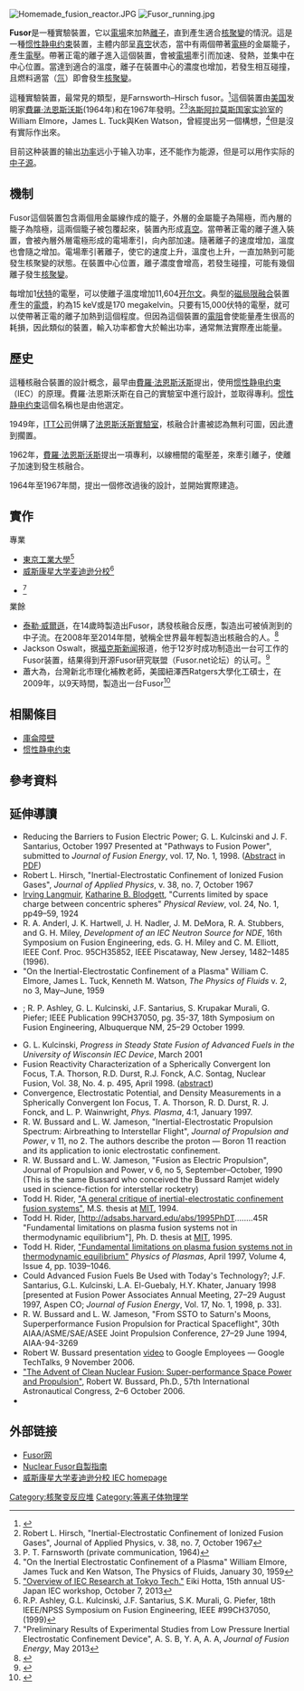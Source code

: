 {{请求翻译|en|time=2014-06-24T10:51:39+00:00}}
{{expert|time=2014-06-24T10:51:39+00:00}}
{{noteTA
|1=zh-hans:核聚变; zh-hant:核融合;
|G1=物理學
}}
[[File:Homemade_fusion_reactor.JPG|thumb]]
[[File:Fusor_running.jpg|right]]

'''Fusor'''是一種實驗裝置，它以[[電場|電場]]來加熱[[離子|離子]]，直到產生適合[[核聚變|核聚變]]的情況。這是一種[[惯性静电约束|惯性静电约束]]裝置，主體内部呈[[真空|真空]]状态，當中有兩個帶著[[電極|電極]]的金屬籠子，產生[[電壓|電壓]]。帶著正電的離子進入這個裝置，會被[[電場|電場]]牽引而加速、發熱，並集中在中心位置。當達到適合的溫度，離子在裝置中心的濃度也增加，若發生相互碰撞，且燃料適當（[[氘|氘]]）即會發生[[核聚變|核聚變]]。

這種實驗裝置，最常見的類型，是Farnsworth–Hirsch fusor。<ref name=Utah-bio>{{cite web | url = http://content.lib.utah.edu/u?/UU_EAD,2160 | title = Biography of Philo Taylor Farnsworth | publisher = University of Utah Marriott Library Special Collections | accessdate = 2007-07-05 | deadurl = yes | archiveurl = https://wayback.archive-it.org/all/20131021170352/http://content.lib.utah.edu/u?/UU_EAD,2160 | archivedate = 2013-10-21 }}</ref>這個裝置由[[美国|美国]]发明家[[費羅·法恩斯沃斯|費羅·法恩斯沃斯]](1964年)和{{le|罗泊特·赫舍|Robert L. Hirsch}}在1967年發明。<ref name = "Hirsch">Robert L. Hirsch, "Inertial-Electrostatic Confinement of Ionized Fusion Gases", Journal of Applied Physics, v. 38, no. 7, October 1967</ref><ref>P. T. Farnsworth (private communication, 1964)</ref>[[洛斯阿拉莫斯国家实验室|洛斯阿拉莫斯国家实验室]]的William Elmore，James L. Tuck與Ken Watson，曾經提出另一個構想，<ref name = "Elmore">"On the Inertial Electrostatic Confinement of a Plasma" William Elmore, James Tuck and Ken Watson, The Physics of Fluids, January 30, 1959</ref>但是沒有實际作出來。

目前这种装置的输出[[功率|功率]]远小于输入功率，还不能作为能源，但是可以用作实际的[[中子源|中子源]]。

==機制==
Fusor這個裝置包含兩個用金屬線作成的籠子，外層的金屬籠子為陽極，而內層的籠子為陰極，這兩個籠子被包覆起來，裝置內形成[[真空|真空]]。當帶著正電的離子進入裝置，會被內層外層電極形成的電場牽引，向內部加速。隨著離子的速度增加，溫度也會隨之增加。電場牽引著離子，使它的速度上升，溫度也上升，一直加熱到可能發生核聚變的狀態。在裝置中心位置，離子濃度會增高，若發生碰撞，可能有幾個離子發生[[核聚變|核聚變]]。

每增加1[[伏特|伏特]]的電壓，可以使離子溫度增加11,604[[热力学温标|开尔文]]。典型的[[磁局限融合|磁局限融合]]裝置產生的[[電漿|電漿]]，約為15 keV或是170 megakelvin。只要有15,000伏特的電壓，就可以使帶著正電的離子加熱到這個程度。但因為這個裝置的[[電阻|電阻]]會使能量產生很高的耗損，因此類似的裝置，輸入功率都會大於輸出功率，通常無法實際產出能量。

==歷史==
這種核融合裝置的設計概念，最早由[[費羅·法恩斯沃斯|費羅·法恩斯沃斯]]提出，使用[[惯性静电约束|惯性静电约束]]（IEC）的原理。費羅·法恩斯沃斯在自己的實驗室中進行設計，並取得專利。[[惯性静电约束|惯性静电约束]]這個名稱也是由他選定。

1949年，[[ITT公司|ITT公司]]併購了[[费罗·法恩斯沃斯|法恩斯沃斯實驗室]]，核融合計畫被認為無利可圖，因此遭到擱置。

1962年，[[費羅·法恩斯沃斯|費羅·法恩斯沃斯]]提出一項專利，以線柵間的電壓差，來牽引離子，使離子加速到發生核融合。

1964年至1967年間，{{le|罗泊特·赫舍|Robert L. Hirsch}}提出一個修改過後的設計，並開始實際建造。

==實作==
;專業
*[[東京工業大學|東京工業大學]]<ref>[http://www.iae.kyoto-u.ac.jp/beam/iec2013/presentation/1-2.pdf "Overview of IEC Research at Tokyo Tech."] {{Wayback|url=http://www.iae.kyoto-u.ac.jp/beam/iec2013/presentation/1-2.pdf |date=20131221011421 }} Eiki Hotta, 15th annual US-Japan IEC workshop, October 7, 2013</ref>
*[[威斯康星大学麦迪逊分校|威斯康星大学麦迪逊分校]]<ref>R.P. Ashley, G.L. Kulcinski, J.F. Santarius, S.K. Murali, G. Piefer, 18th IEEE/NPSS Symposium on Fusion Engineering, IEEE #99CH37050, (1999)</ref>
*{{link-en|土耳其原子能管理局|Turkish Atomic Energy Authority}}<ref>"Preliminary Results of Experimental Studies from Low Pressure Inertial Electrostatic Confinement Device", A. S. B, Y. A, A. A, ''Journal of Fusion Energy'', May 2013</ref>

;業餘
*[[泰勒·威爾遜|泰勒·威爾遜]]，在14歲時製造出Fusor，誘發核融合反應，製造出可被偵測到的中子流。在2008年至2014年間，號稱全世界最年輕製造出核融合的人。<ref>{{cite web|title=Yup, I built a nuclear fusion reactor|url=http://www.ted.com/talks/taylor_wilson_yup_i_built_a_nuclear_fusion_reactor|publisher=TED2012|accessdate=2014-06-24|archive-date=2014-06-20|archive-url=https://web.archive.org/web/20140620060352/http://www.ted.com/talks/taylor_wilson_yup_i_built_a_nuclear_fusion_reactor|dead-url=no}}</ref>
*Jackson Oswalt，据[[福克斯新闻|福克斯新闻]]报道，他于12岁时成功制造出一台可工作的Fusor装置，结果得到开源Fusor研究联盟（Fusor.net论坛）的认可。<ref>{{Cite web |url=https://www.mirror.co.uk/news/us-news/boy-12-achieves-nuclear-fusion-14040183 |title=Boy, 12, achieves nuclear fusion with a reactor he built in his playroom - Mirror Online |accessdate=2019-06-04 |archive-date=2019-06-04 |archive-url=https://web.archive.org/web/20190604105317/https://www.mirror.co.uk/news/us-news/boy-12-achieves-nuclear-fusion-14040183 |dead-url=no }}</ref>
*蕭大為，台灣新北市理化補教老師，美國紐澤西Ratgers大學化工碩士，在2009年，以9天時間，製造出一台Fusor<ref>{{cite news|title=打造鋼鐵人不是夢？　理化老師自製桌上型核反應爐|url=http://www.nownews.com/n/2009/03/02/962586|newspaper=NOWnews|date=2009-03-02|accessdate=2014-06-25|archive-date=2014-02-19|archive-url=https://web.archive.org/web/20140219205907/http://www.nownews.com/n/2009/03/02/962586|dead-url=no}}</ref>

==相關條目==
{{Portal|核技术}}
*[[庫侖障壁|庫侖障壁]]
*[[惯性静电约束|惯性静电约束]]

==參考資料==
{{reflist|2}}

==延伸導讀==
{{Refbegin|2}}
* Reducing the Barriers to Fusion Electric Power; G. L. Kulcinski and J. F. Santarius, October 1997 Presented at "Pathways to Fusion Power", submitted to ''Journal of Fusion Energy'', vol. 17, No. 1, 1998. ([https://web.archive.org/web/20040905182509/http://solarsystem.estec.esa.nl/Moon2000/abs58_kulcinski.PDF Abstract] in [[Portable_Document_Format|PDF]])
* Robert L. Hirsch, "Inertial-Electrostatic Confinement of Ionized Fusion Gases", ''Journal of Applied Physics'', v. 38, no. 7, October 1967
* [[Irving_Langmuir|Irving Langmuir]], [[Katharine_B._Blodgett|Katharine B. Blodgett]], "Currents limited by space charge between concentric spheres" ''Physical Review'', vol. 24, No. 1, pp49–59, 1924
* R. A. Anderl, J. K. Hartwell, J. H. Nadler, J. M. DeMora, R. A. Stubbers, and G. H. Miley, ''Development of an IEC Neutron Source for NDE'', 16th Symposium on Fusion Engineering, eds. G. H. Miley and C. M. Elliott, IEEE Conf. Proc. 95CH35852, IEEE Piscataway, New Jersey, 1482–1485 (1996).
* "On the Inertial-Electrostatic Confinement of a Plasma" William C. Elmore, James L. Tuck, Kenneth M. Watson, ''The Physics of Fluids'' v. 2, no 3, May–June, 1959
* {{PDFlink|[http://fti.neep.wisc.edu/FTI/pdf/fdm1119.pdf D-3He Fusion in an Inertial Electrostatic Confinement Device]|142 KB}}; R. P. Ashley, G. L. Kulcinski, J.F. Santarius, S. Krupakar Murali, G. Piefer; IEEE Publication 99CH37050, pg. 35-37, 18th Symposium on Fusion Engineering, Albuquerque NM, 25–29 October 1999.
* G. L. Kulcinski, ''Progress in Steady State Fusion of Advanced Fuels in the University of Wisconsin IEC Device'', March 2001
* Fusion Reactivity Characterization of a Spherically Convergent Ion Focus, T.A. Thorson, R.D. Durst, R.J. Fonck, A.C. Sontag, Nuclear Fusion, Vol. 38, No. 4. p. 495, April 1998. ([http://www.iop.org/EJ/abstract/0029-5515/38/4/302 abstract])
* Convergence, Electrostatic Potential, and Density Measurements in a Spherically Convergent Ion Focus, T. A. Thorson, R. D. Durst, R. J. Fonck, and L. P. Wainwright, ''Phys. Plasma'', 4:1, January 1997.
* R. W. Bussard and L. W. Jameson, "Inertial-Electrostatic Propulsion Spectrum: Airbreathing to Interstellar Flight", ''Journal of Propulsion and Power'', v 11, no 2.  The authors describe the proton — Boron 11 reaction and its application to ionic electrostatic confinement.
* R. W. Bussard and L. W. Jameson, "Fusion as Electric Propulsion", Journal of Propulsion and Power, v 6, no 5, September–October, 1990  (This is the same Bussard who conceived the Bussard Ramjet widely used in science-fiction for interstellar rocketry)
* Todd H. Rider, [https://dspace.mit.edu/handle/1721.1/29869 "A general critique of inertial-electrostatic confinement fusion systems"]{{Wayback|url=https://dspace.mit.edu/handle/1721.1/29869 |date=20140601160155 }}, M.S. thesis at [[MIT|MIT]], 1994.
* Todd H. Rider, [http://adsabs.harvard.edu/abs/1995PhDT........45R "Fundamental limitations on plasma fusion systems not in thermodynamic equilibrium"]{{Wayback|url=http://adsabs.harvard.edu/abs/1995PhDT........45R |date=20070401073927 }}, Ph. D. thesis at [[MIT|MIT]], 1995.
* Todd H. Rider, [http://scitation.aip.org/getabs/servlet/GetabsServlet?prog=normal&id=PHPAEN000004000004001039000001&idtype=cvips&gifs=yes "Fundamental limitations on plasma fusion systems not in thermodynamic equilibrium"] ''Physics of Plasmas'', April 1997, Volume 4, Issue 4, pp. 1039–1046.
* Could Advanced Fusion Fuels Be Used with Today's Technology?; J.F. Santarius, G.L. Kulcinski, L.A. El-Guebaly, H.Y. Khater, January 1998 [presented at Fusion Power Associates Annual Meeting, 27–29 August 1997, Aspen CO; ''Journal of Fusion Energy'', Vol. 17, No. 1, 1998, p. 33].
* R. W. Bussard and L. W. Jameson, "From SSTO to Saturn's Moons, Superperformance Fusion Propulsion for Practical Spaceflight", 30th AIAA/ASME/SAE/ASEE Joint Propulsion Conference, 27–29 June 1994,  AIAA-94-3269
* Robert W. Bussard presentation [http://video.google.com/videoplay?docid=1996321846673788606 video]{{Wayback|url=http://video.google.com/videoplay?docid=1996321846673788606 |date=20071110091614 }} to Google Employees — Google TechTalks, 9 November 2006.
* [https://web.archive.org/web/20110929075949/http://www.askmar.com/ConferenceNotes/2006-9%20IAC%20Paper.pdf "The Advent of Clean Nuclear Fusion: Super-performance Space Power and Propulsion"], Robert W. Bussard, Ph.D., 57th International Astronautical Congress, 2–6 October 2006.
* {{cite journal |author1=崔传新 成都七中万达学校 |title=一种实现fusor核聚变的简易方法及其装置 |journal=科技经济导刊 |date=2017 |issue=34 |url=http://new.gb.oversea.cnki.net/KCMS/detail/detail.aspx?dbcode=CJFQ&dbname=CJFDLAST2018 |accessdate=2019-06-04 |language=zh-cn }}{{Dead link}}
{{Refend}}

== 外部链接 ==
* [http://www.fusor.net Fusor网]{{Wayback|url=http://www.fusor.net/ |date=20200904123324 }}{{en}}
* [http://makezine.com/projects/make-36-boards/nuclear-fusor/ Nuclear Fusor自製指南]{{Wayback|url=http://makezine.com/projects/make-36-boards/nuclear-fusor/ |date=20140626034422 }}{{en}}
* [http://fti.neep.wisc.edu/iec/MainPage/ftisite1.htm 威斯康星大学麦迪逊分校 IEC homepage]{{Wayback|url=http://fti.neep.wisc.edu/iec/MainPage/ftisite1.htm |date=20030817075152 }}{{en}}

{{Nuclear fusion reactors}}
{{核技术}}

[[Category:核聚变反应堆|Category:核聚变反应堆]]
[[Category:等离子体物理学|Category:等离子体物理学]]